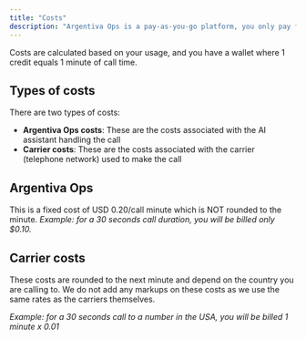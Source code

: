 ```yaml
---
title: "Costs"
description: "Argentiva Ops is a pay-as-you-go platform, you only pay for what you use."
---
```


Costs are calculated based on your usage, and you have a wallet where 1 credit equals 1 minute of call time.

## Types of costs

There are two types of costs:

- **Argentiva Ops costs**: These are the costs associated with the AI assistant handling the call
- **Carrier costs**: These are the costs associated with the carrier (telephone network) used to make the call

## Argentiva Ops

This is a fixed cost of USD 0.20/call minute which is NOT rounded to the minute.
_Example: for a 30 seconds call duration, you will be billed only \$0.10._

## Carrier costs

These costs are rounded to the next minute and depend on the country you are calling to. We do not add any markups on these costs as we use the same rates as the carriers themselves.

_Example: for a 30 seconds call to a number in the USA, you will be billed 1 minute x 0.01_